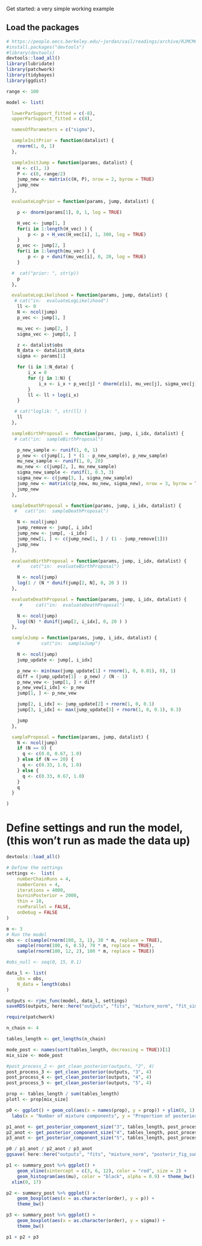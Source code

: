 Get started: a very simple working example 

## Load the packages

```r

# https://people.eecs.berkeley.edu/~jordan/sail/readings/archive/RJMCMC-green.pdf
#install.packages("devtools")
#library(devtools)
devtools::load_all()
library(lubridate)
library(patchwork)
library(tidybayes)
library(ggdist)

range <- 100

```


```r

model <- list(

  lowerParSupport_fitted = c(-8),
  upperParSupport_fitted = c(8),

  namesOfParameters = c("sigma"),

  sampleInitPrior = function(datalist) {
    rnorm(1, 0, 1)
  },

  sampleInitJump = function(params, datalist) {
    H <- c(1, 1)
    P <- c(0, range/2)
    jump_new <- matrix(c(H, P), nrow = 2, byrow = TRUE)
    jump_new
  },

  evaluateLogPrior = function(params, jump, datalist) {

    p <- dnorm(params[1], 0, 1, log = TRUE)

    H_vec <- jump[1, ]
    for(i in 1:length(H_vec) ) {
        p <- p + H_vec(H_vec[i], 1, 300, log = TRUE)
    }
    p_vec <- jump[2, ]
    for(i in 1:length(mu_vec) ) {
        p <- p + dunif(mu_vec[i], 0, 20, log = TRUE)
    }

  #  cat("prior: ", str(p))
    p
  },

  evaluateLogLikelihood = function(params, jump, datalist) {
   # cat("in:  evaluateLogLikelihood")
    ll <- 0
    N <- ncol(jump)
    p_vec <- jump[1, ]

    mu_vec <- jump[2, ]
    sigma_vec <- jump[3, ]

    z <- datalist$obs
    N_data <- datalist$N_data
    sigma <- params[1]

    for (i in 1:N_data) {
        i_x = 0
        for (j in 1:N) {
            i_x <- i_x + p_vec[j] * dnorm(z[i], mu_vec[j], sigma_vec[j])
        }
        ll <- ll + log(i_x)
    }

   # cat("loglik: ", str(ll) )
    ll
  },

  sampleBirthProposal =  function(params, jump, i_idx, datalist) {
   # cat("in:  sampleBirthProposal")

    p_new_sample <- runif(1, 0, 1)
    p_new <- c(jump[1, ] * (1 - p_new_sample), p_new_sample)
    mu_new_sample <- runif(1, 0, 20)
    mu_new <- c(jump[2, ], mu_new_sample)
    sigma_new_sample <- runif(1, 0.3, 3)
    sigma_new <- c(jump[3, ], sigma_new_sample)
    jump_new <- matrix(c(p_new, mu_new, sigma_new), nrow = 3, byrow = TRUE)
    jump_new
  },

  sampleDeathProposal = function(params, jump, i_idx, datalist) {
   #   cat("in:  sampleDeathProposal")

    N <- ncol(jump)
    jump_remove <- jump[, i_idx]
    jump_new <- jump[, -i_idx]
    jump_new[1, ] <- c(jump_new[1, ] / (1 - jump_remove[1]))
    jump_new
  },

  evaluateBirthProposal = function(params, jump, i_idx, datalist) {
    #    cat("in:  evaluateBirthProposal")

    N <- ncol(jump)
    log(1 / (N * dunif(jump[2, N], 0, 20 ) ))
  },

  evaluateDeathProposal = function(params, jump, i_idx, datalist) {
     #     cat("in:  evaluateDeathProposal")

    N <- ncol(jump)
    log((N) * dunif(jump[2, i_idx], 0, 20 ) ) 
  },

  sampleJump = function(params, jump, i_idx, datalist) {
    #        cat("in:  sampleJump")

    N <- ncol(jump)
    jump_update <- jump[, i_idx]

    p_new <- min(max(jump_update[1] + rnorm(1, 0, 0.01), 0), 1)
    diff = (jump_update[1] - p_new) / (N - 1)
    p_new_vew <- jump[1, ] + diff
    p_new_vew[i_idx] <- p_new
    jump[1, ] <- p_new_vew

    jump[2, i_idx] <- jump_update[2] + rnorm(1, 0, 0.1)
    jump[3, i_idx] <- max(jump_update[3] + rnorm(1, 0, 0.1), 0.3)

    jump
  },

  sampleProposal = function(params, jump, datalist) {
    N <- ncol(jump)
    if (N == 0) {
      q <- c(0.0, 0.67, 1.0)
    } else if (N == 20) {
      q <- c(0.33, 1.0, 1.0)
    } else {
      q <- c(0.33, 0.67, 1.0)
    }
    q
  }

)

```

# Define settings and run the model, (this won't run as made the data up)

```r

devtools::load_all()

# Define the settings
settings <-  list(
    numberChainRuns = 4,
    numberCores = 4,
    iterations = 4000,
    burninPosterior = 2000,
    thin = 10,
    runParallel = FALSE,
    onDebug = FALSE
)

m <- 3
# Run the model 
obs <- c(sample(rnorm(100, 3, 1), 30 * m, replace = TRUE),
    sample(rnorm(100, 6, 0.5), 70 * m, replace = TRUE), 
    sample(rnorm(100, 12, 2), 100 * m, replace = TRUE))

#obs_null <- seq(0, 15, 0.1)

data_l <- list(
    obs = obs,
    N_data = length(obs)
)

outputs <- rjmc_func(model, data_l, settings)
saveRDS(outputs, here::here("outputs", "fits", "mixture_norm", "fit_sim_null.RDS"))

```

```r

require(patchwork)

n_chain <- 4

tables_length <- get_lengths(n_chain)

mode_post <- names(sort(tables_length, decreasing = TRUE))[1]
mix_size <- mode_post

#post_process_2 <- get_clean_posterior(outputs, "2", 4)
post_process_3 <- get_clean_posterior(outputs, "3", 4)
post_process_4 <- get_clean_posterior(outputs, "4", 4)
post_process_5 <- get_clean_posterior(outputs, "5", 4)

prop <- tables_length / sum(tables_length)
plotl <- prop[mix_size]

p0 <- ggplot() + geom_col(aes(x = names(prop), y = prop)) + ylim(0, 1) + theme_minimal() + 
  labs(x = "Number of mixture components", y = "Proportion of posterior distribution")

p1_anot <- get_posterior_component_size("3", tables_length, post_process_3, data_l)
p2_anot <- get_posterior_component_size("4", tables_length, post_process_4, data_l)
p3_anot <- get_posterior_component_size("5", tables_length, post_process_5, data_l)

p0 / p1_anot / p2_anot / p3_anot
ggsave( here::here("outputs", "fits", "mixture_norm", "posterir_fig_sum.pdf"))


```




```r

p1 <- summary_post %>% ggplot() +    
    geom_vline(xintercept = c(3, 6, 12), color = "red", size = 2) +
    geom_histogram(aes(mu), color = "black", alpha = 0.9) + theme_bw() + 
  xlim(0, 17)

p2 <- summary_post %>% ggplot() +     
    geom_boxplot(aes(x = as.character(order), y = p)) + 
    theme_bw()

p3 <- summary_post %>% ggplot() +     
    geom_boxplot(aes(x = as.character(order), y = sigma)) + 
    theme_bw()

p1 + p2 + p3

```